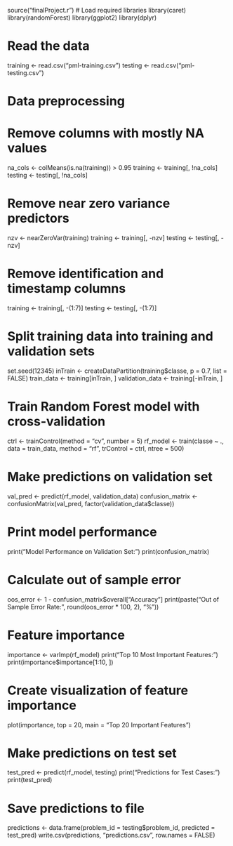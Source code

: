 source("finalProject.r")
# Load required libraries
library(caret)
library(randomForest)
library(ggplot2)
library(dplyr)

# Read the data
training <- read.csv("pml-training.csv")
testing <- read.csv("pml-testing.csv")

# Data preprocessing
# Remove columns with mostly NA values
na_cols <- colMeans(is.na(training)) > 0.95
training <- training[, !na_cols]
testing <- testing[, !na_cols]

# Remove near zero variance predictors
nzv <- nearZeroVar(training)
training <- training[, -nzv]
testing <- testing[, -nzv]

# Remove identification and timestamp columns
training <- training[, -(1:7)]
testing <- testing[, -(1:7)]

# Split training data into training and validation sets
set.seed(12345)
inTrain <- createDataPartition(training$classe, p = 0.7, list = FALSE)
train_data <- training[inTrain, ]
validation_data <- training[-inTrain, ]

# Train Random Forest model with cross-validation
ctrl <- trainControl(method = "cv", number = 5)
rf_model <- train(classe ~ ., data = train_data, method = "rf",
                 trControl = ctrl, ntree = 500)

# Make predictions on validation set
val_pred <- predict(rf_model, validation_data)
confusion_matrix <- confusionMatrix(val_pred, factor(validation_data$classe))

# Print model performance
print("Model Performance on Validation Set:")
print(confusion_matrix)

# Calculate out of sample error
oos_error <- 1 - confusion_matrix$overall["Accuracy"]
print(paste("Out of Sample Error Rate:", round(oos_error * 100, 2), "%"))

# Feature importance
importance <- varImp(rf_model)
print("Top 10 Most Important Features:")
print(importance$importance[1:10, ])

# Create visualization of feature importance
plot(importance, top = 20, main = "Top 20 Important Features")

# Make predictions on test set
test_pred <- predict(rf_model, testing)
print("Predictions for Test Cases:")
print(test_pred)

# Save predictions to file
predictions <- data.frame(problem_id = testing$problem_id, predicted = test_pred)
write.csv(predictions, "predictions.csv", row.names = FALSE)

